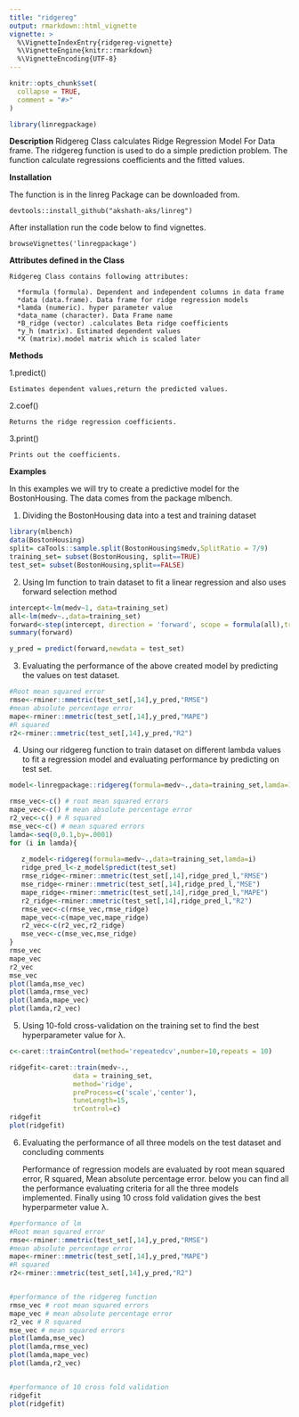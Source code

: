 ```yaml
---
title: "ridgereg"
output: rmarkdown::html_vignette
vignette: >
  %\VignetteIndexEntry{ridgereg-vignette}
  %\VignetteEngine{knitr::rmarkdown}
  %\VignetteEncoding{UTF-8}
---
```


```r
knitr::opts_chunk$set(
  collapse = TRUE,
  comment = "#>"
)
```

```r
library(linregpackage)
```

**Description** 
Ridgereg Class calculates Ridge Regression Model For Data frame.
The ridgereg function is used to do a simple prediction problem. The function calculate regressions coefficients and the fitted values.

**Installation**

The function is in the linreg Package can be downloaded from.
    
    devtools::install_github("akshath-aks/linreg")

After installation run the code below to find vignettes.
    
    browseVignettes('linregpackage')
    
**Attributes defined in the Class **

    Ridgereg Class contains following attributes:

      *formula (formula). Dependent and independent columns in data frame
      *data (data.frame). Data frame for ridge regression models
      *lamda (numeric). hyper parameter value
      *data_name (character). Data Frame name
      *B_ridge (vector) .calculates Beta ridge coefficients
      *y_h (matrix). Estimated dependent values
      *X (matrix).model matrix which is scaled later

**Methods**

1.predict()

    Estimates dependent values,return the predicted values.
2.coef()

    Returns the ridge regression coefficients.
3.print()

    Prints out the coefficients.
    
**Examples**

In this examples we will try to create a predictive model for the BostonHousing. The data comes from the package mlbench.


1. Dividing the BostonHousing data into a test and training dataset
```r
library(mlbench)
data(BostonHousing)
split= caTools::sample.split(BostonHousing$medv,SplitRatio = 7/9)
training_set= subset(BostonHousing, split==TRUE)
test_set= subset(BostonHousing,split==FALSE)
```

2. Using lm function to train dataset to fit a linear regression and also uses forward selection method
```r
intercept<-lm(medv~1, data=training_set)
all<-lm(medv~.,data=training_set)
forward<-step(intercept, direction = 'forward', scope = formula(all),trace=0)
summary(forward)

y_pred = predict(forward,newdata = test_set)

```
3. Evaluating the performance of the above created model by predicting the values on test dataset.
```r
#Root mean squared error
rmse<-rminer::mmetric(test_set[,14],y_pred,"RMSE")
#mean absolute percentage error
mape<-rminer::mmetric(test_set[,14],y_pred,"MAPE")
#R squared
r2<-rminer::mmetric(test_set[,14],y_pred,"R2")
```
4. Using our ridgereg function to train dataset on different lambda values to fit a regression model and evaluating performance by predicting on test set.  
```r

model<-linregpackage::ridgereg(formula=medv~.,data=training_set,lamda=1)

rmse_vec<-c() # root mean squared errors
mape_vec<-c() # mean absolute percentage error
r2_vec<-c() # R squared
mse_vec<-c() # mean squared errors
lamda<-seq(0,0.1,by=.0001)
for (i in lamda){
  
   z_model<-ridgereg(formula=medv~.,data=training_set,lamda=i)
   ridge_pred_l<-z_model$predict(test_set)
   rmse_ridge<-rminer::mmetric(test_set[,14],ridge_pred_l,"RMSE")
   mse_ridge<-rminer::mmetric(test_set[,14],ridge_pred_l,"MSE")
   mape_ridge<-rminer::mmetric(test_set[,14],ridge_pred_l,"MAPE")
   r2_ridge<-rminer::mmetric(test_set[,14],ridge_pred_l,"R2")
   rmse_vec<-c(rmse_vec,rmse_ridge)
   mape_vec<-c(mape_vec,mape_ridge)
   r2_vec<-c(r2_vec,r2_ridge)
   mse_vec<-c(mse_vec,mse_ridge)
}
rmse_vec
mape_vec
r2_vec
mse_vec
plot(lamda,mse_vec)
plot(lamda,rmse_vec)
plot(lamda,mape_vec)
plot(lamda,r2_vec)

```

5. Using 10-fold cross-validation on the training set to find the best hyperparameter value for λ.
```r
c<-caret::trainControl(method='repeatedcv',number=10,repeats = 10)

ridgefit<-caret::train(medv~.,
                data = training_set,
                method='ridge',
                preProcess=c('scale','center'),
                tuneLength=15,
                trControl=c)
ridgefit
plot(ridgefit)

```

6. Evaluating the performance of all three models on the test dataset and concluding comments


    Performance of regression models are evaluated by root mean squared error, R squared, Mean absolute percentage error. below you can find all the performance evaluating criteria for all the three models implemented. Finally using 10 cross fold validation gives the best hyperparmeter value λ.
    
```r
#performance of lm 
#Root mean squared error
rmse<-rminer::mmetric(test_set[,14],y_pred,"RMSE")
#mean absolute percentage error
mape<-rminer::mmetric(test_set[,14],y_pred,"MAPE")
#R squared
r2<-rminer::mmetric(test_set[,14],y_pred,"R2")


#performance of the ridgereg function
rmse_vec # root mean squared errors
mape_vec # mean absolute percentage error
r2_vec # R squared
mse_vec # mean squared errors
plot(lamda,mse_vec)
plot(lamda,rmse_vec)
plot(lamda,mape_vec)
plot(lamda,r2_vec)


#performance of 10 cross fold validation
ridgefit
plot(ridgefit)
```
